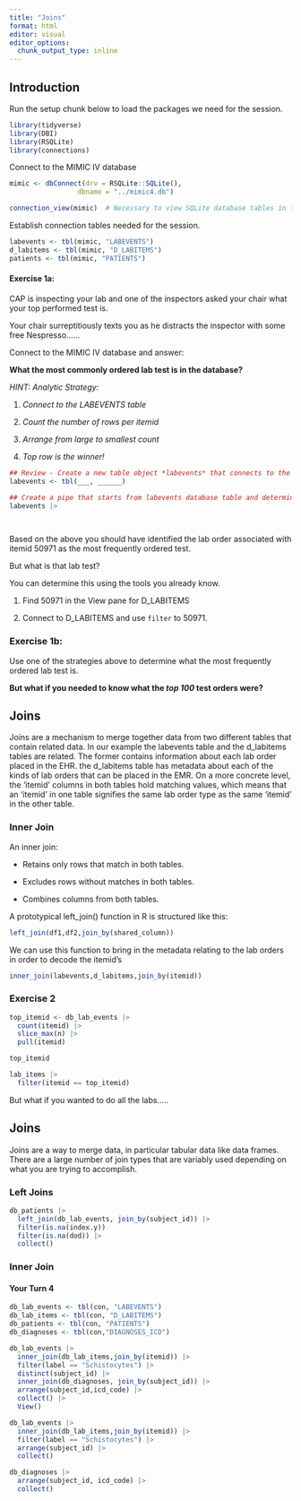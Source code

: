 ```yaml
---
title: "Joins"
format: html
editor: visual
editor_options: 
  chunk_output_type: inline
---
```


## Introduction

Run the setup chunk below to load the packages we need for the session.

```r
library(tidyverse)
library(DBI)
library(RSQLite)
library(connections)
```

Connect to the MIMIC IV database

```r
mimic <- dbConnect(drv = RSQLite::SQLite(), 
                 dbname = "../mimic4.db")

connection_view(mimic)  # Necessary to view SQLite database tables in the Connections pane
```

Establish connection tables needed for the session.

```r
labevents <- tbl(mimic, "LABEVENTS")
d_labitems <- tbl(mimic, "D_LABITEMS")
patients <- tbl(mimic, "PATIENTS")
```

#### Exercise 1a:

CAP is inspecting your lab and one of the inspectors asked your chair what your top performed test is.

Your chair surreptitiously texts you as he distracts the inspector with some free Nespresso……

Connect to the MIMIC IV database and answer:

**What the most commonly ordered lab test is in the database?**

*HINT: Analytic Strategy:*

1.  *Connect to the LABEVENTS table*

2.  *Count the number of rows per itemid*

3.  *Arrange from large to smallest count*

4.  *Top row is the winner!*

```r
## Review - Create a new table object *labevents* that connects to the labevents MIMIC-IV table.
labevents <- tbl(___, ______)

## Create a pipe that starts from labevents database table and determines which itemid was ordered most frequently (This exercise reviews an exercise from Lesson 2)
labevents |>

  
```

Based on the above you should have identified the lab order associated with itemid 50971 as the most frequently ordered test.

But what is that lab test?

You can determine this using the tools you already know.

1.  Find 50971 in the View pane for D_LABITEMS

2.  Connect to D_LABITEMS and use `filter` to 50971.

### Exercise 1b:

Use one of the strategies above to determine what the most frequently ordered lab test is.

**But what if you needed to know what the *top 100* test orders were?**

## Joins

Joins are a mechanism to merge together data from two different tables that contain related data. In our example the labevents table and the d_labitems tables are related. The former contains information about each lab order placed in the EHR. the d_labitems table has metadata about each of the kinds of lab orders that can be placed in the EMR. On a more concrete level, the 'itemid' columns in both tables hold matching values, which means that an 'itemid' in one table signifies the same lab order type as the same 'itemid' in the other table.

### Inner Join

An inner join:

-   Retains only rows that match in both tables.

-   Excludes rows without matches in both tables.

-   Combines columns from both tables.

A prototypical left_join() function in R is structured like this:

```r
left_join(df1,df2,join_by(shared_column))
```

We can use this function to bring in the metadata relating to the lab orders in order to decode the itemid's

```r
inner_join(labevents,d_labitems,join_by(itemid))
```

### Exercise 2

```r
top_itemid <- db_lab_events |> 
  count(itemid) |>
  slice_max(n) |>
  pull(itemid)

top_itemid
```

```r
lab_items |>
  filter(itemid == top_itemid)
```

But what if you wanted to do all the labs.....

## Joins

Joins are a way to merge data, in particular tabular data like data frames. There are a large number of join types that are variably used depending on what you are trying to accomplish.

### Left Joins

```r
db_patients |>
  left_join(db_lab_events, join_by(subject_id)) |>
  filter(is.na(index.y))
  filter(is.na(dod)) |>
  collect()

```

### Inner Join

#### Your Turn 4

```r
db_lab_events <- tbl(con, "LABEVENTS")
db_lab_items <- tbl(con, "D_LABITEMS")
db_patients <- tbl(con, "PATIENTS")
db_diagnoses <- tbl(con,"DIAGNOSES_ICD")
```

```r
db_lab_events |>
  inner_join(db_lab_items,join_by(itemid)) |>
  filter(label == "Schistocytes") |>
  distinct(subject_id) |>
  inner_join(db_diagnoses, join_by(subject_id)) |>
  arrange(subject_id,icd_code) |>
  collect() |>
  View()
```

```r
db_lab_events |>
  inner_join(db_lab_items,join_by(itemid)) |>
  filter(label == "Schistocytes") |>
  arrange(subject_id) |>
  collect()
```

```r
db_diagnoses |>
  arrange(subject_id, icd_code) |>
  collect()
```
